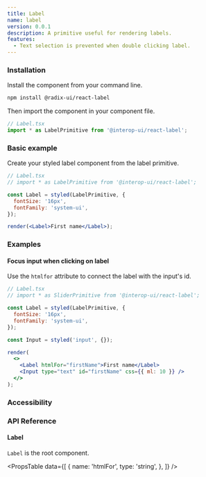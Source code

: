 ```yaml
---
title: Label
name: label
version: 0.0.1
description: A primitive useful for rendering labels.
features:
  - Text selection is prevented when double clicking label.
---
```


### Installation

Install the component from your command line.

```bash
npm install @radix-ui/react-label
```

Then import the component in your component file.

```jsx
// Label.tsx
import * as LabelPrimitive from '@interop-ui/react-label';
```

### Basic example

Create your styled label component from the label primitive.

```jsx live manual
// Label.tsx
// import * as LabelPrimitive from '@interop-ui/react-label';

const Label = styled(LabelPrimitive, {
  fontSize: '16px',
  fontFamily: 'system-ui',
});

render(<Label>First name</Label>);
```

### Examples

#### Focus input when clicking on label

Use the `htmlfor` attribute to connect the label with the input's id.

```jsx live manual compact
// Label.tsx
// import * as SliderPrimitive from '@interop-ui/react-label';

const Label = styled(LabelPrimitive, {
  fontSize: '16px',
  fontFamily: 'system-ui',
});

const Input = styled('input', {});

render(
  <>
    <Label htmlFor="firstName">First name</Label>
    <Input type="text" id="firstName" css={{ ml: 10 }} />
  </>
);
```

### Accessibility

### API Reference

#### Label

`Label` is the root component.

<PropsTable
  data={[
    {
      name: 'htmlFor',
      type: 'string',
    },
  ]}
/>
